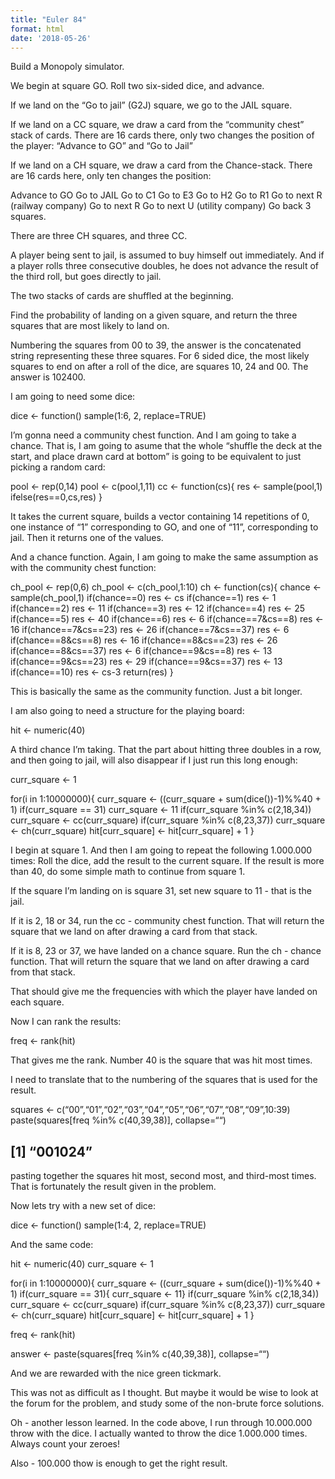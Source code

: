 ```yaml
---
title: "Euler 84"
format: html
date: '2018-05-26'
---
```



Build a Monopoly simulator.


We begin at square GO. Roll two six-sided dice, and advance.

If we land on the “Go to jail” (G2J) square, we go to the JAIL square.

If we land on a CC square, we draw a card from the “community chest” stack of cards. There are 16 cards there, only two changes the position of the player: “Advance to GO” and “Go to Jail”

If we land on a CH square, we draw a card from the Chance-stack. There are 16 cards here, only ten changes the position:

Advance to GO
Go to JAIL
Go to C1
Go to E3
Go to H2
Go to R1
Go to next R (railway company)
Go to next R
Go to next U (utility company)
Go back 3 squares.

There are three CH squares, and three CC.

A player being sent to jail, is assumed to buy himself out immediately. And if a player rolls three consecutive doubles, he does not advance the result of the third roll, but goes directly to jail.

The two stacks of cards are shuffled at the beginning.

Find the probability of landing on a given square, and return the three squares that are most likely to land on.

Numbering the squares from 00 to 39, the answer is the concatenated string representing these three squares. For 6 sided dice, the most likely squares to end on after a roll of the dice, are squares 10, 24 and 00. The answer is 102400.

I am going to need some dice:

dice <- function() sample(1:6, 2, replace=TRUE)


I'm gonna need a community chest function. And I am going to take a chance. That is, I am going to asume that the whole “shuffle the deck at the start, and place drawn card at bottom” is going to be equivalent to just picking a random card:

pool <- rep(0,14)
pool <- c(pool,1,11)
cc <- function(cs){
  res <- sample(pool,1)
  ifelse(res==0,cs,res)
}


It takes the current square, builds a vector containing 14 repetitions of 0, one instance of “1” corresponding to GO, and one of “11”, corresponding to jail. Then it returns one of the values.

And a chance function. Again, I am going to make the same assumption as with the community chest function:

ch_pool <- rep(0,6)
ch_pool <- c(ch_pool,1:10)
ch <- function(cs){
 chance <- sample(ch_pool,1) 
 if(chance==0) res <- cs
 if(chance==1) res <- 1
 if(chance==2) res <- 11
 if(chance==3) res <- 12
 if(chance==4) res <- 25
 if(chance==5) res <- 40
 if(chance==6) res <- 6
 if(chance==7&cs==8) res <- 16
 if(chance==7&cs==23) res <- 26
 if(chance==7&cs==37) res <- 6
 if(chance==8&cs==8) res <- 16
 if(chance==8&cs==23) res <- 26
 if(chance==8&cs==37) res <- 6
 if(chance==9&cs==8) res <- 13
 if(chance==9&cs==23) res <- 29
 if(chance==9&cs==37) res <- 13
 if(chance==10) res <- cs-3
 return(res)
}


This is basically the same as the community function. Just a bit longer.

I am also going to need a structure for the playing board:

hit <- numeric(40)


A third chance I'm taking. That the part about hitting three doubles in a row, and then going to jail, will also disappear if I just run this long enough:

curr_square <- 1

for(i in 1:10000000){
  curr_square <- ((curr_square + sum(dice())-1)%%40 + 1) 
  if(curr_square == 31) curr_square <- 11
  if(curr_square %in% c(2,18,34)) curr_square <- cc(curr_square)
  if(curr_square %in% c(8,23,37)) curr_square <- ch(curr_square)
  hit[curr_square] <- hit[curr_square] + 1
}


I begin at square 1. And then I am going to repeat the following 1.000.000 times:
Roll the dice, add the result to the current square. If the result is more than 40, do some simple math to continue from square 1.

If the square I'm landing on is square 31, set new square to 11 - that is the jail.

If it is 2, 18 or 34, run the cc - community chest function. That will return the square that we land on after drawing a card from that stack.

If it is 8, 23 or 37, we have landed on a chance square. Run the ch - chance function. That will return the square that we land on after drawing a card from that stack.

That should give me the frequencies with which the player have landed on each square.

Now I can rank the results:

freq <- rank(hit)


That gives me the rank. Number 40 is the square that was hit most times.

I need to translate that to the numbering of the squares that is used for the result.

squares <- c("00","01","02","03","04","05","06","07","08","09",10:39)
paste(squares[freq %in% c(40,39,38)], collapse="")

## [1] "001024"


pasting together the squares hit most, second most, and third-most times. That is fortunately the result given in the problem.

Now lets try with a new set of dice:

dice <- function() sample(1:4, 2, replace=TRUE)


And the same code:

hit <- numeric(40)
curr_square <- 1

for(i in 1:10000000){
  curr_square <- ((curr_square + sum(dice())-1)%%40 + 1) 
  if(curr_square == 31){ curr_square <- 11}
  if(curr_square %in% c(2,18,34)) curr_square <- cc(curr_square)
  if(curr_square %in% c(8,23,37)) curr_square <- ch(curr_square)
  hit[curr_square] <- hit[curr_square] + 1
}

freq <- rank(hit)

answer <- paste(squares[freq %in% c(40,39,38)], collapse="")



And we are rewarded with the nice green tickmark.

This was not as difficult as I thought. But maybe it would be wise to look at the forum for the problem, and study some of the non-brute force solutions.

Oh - another lesson learned. In the code above, I run through 10.000.000 throw with the dice. I actually wanted to throw the dice 1.000.000 times. Always count your zeroes!

Also - 100.000 thow is enough to get the right result.